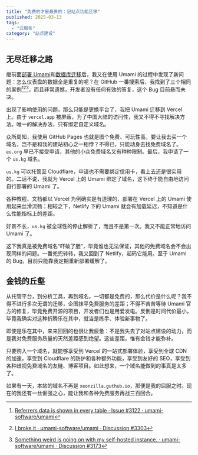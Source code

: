 ```yaml
---
title: "免费的才是最贵的：记站点功能迁移"
published: 2025-03-13
tags:
  - "云服务"
category: "站点建设"
---
```


## 无尽迁移之路

继前面[部署 Umami](/posts/netlify_supabase_umami/)和[数据库迁移](/posts/from_supabase_to_neon/)后，我又在使用 Umami 的过程中发现了新问题：怎么仪表盘的数据全是重复的呢？在 GitHub 一番搜索后，我找到了三个相同的案例[^1][^2][^3]，而且非常遗憾，开发者没有任何有效的答复，这个 Bug 目前悬而未决。

出现了影响使用的问题，那么只能是更换平台了，我把 Umami 迁移到 Vercel 上。由于 `vercel.app` 被屏蔽，为了中国大陆的访问性，我又不得不寻找解决方法。唯一的解决办法，只有绑定自定义域名。

众所周知，我使用 GitHub Pages 也就是图个免费、可玩性高，要让我去买一个域名，岂不是和我的建站初心之一相悖？不得已，只能动身去找免费域名了。`eu.org` 早已不接受申请，其他的小众免费域名又有种种限制。最后，我申请了一个 `us.kg` 域名。

`us.kg` 可以托管至 Cloudflare，申请也不需要绑定信用卡，看上去还是很实用的。二话不说，我就为 Vercel 上的 Umami 绑定了域名，这下终于能自由地访问自行部署的 Umami 了。

各种教程、文档都以 Vercel 为例确实是有道理的，部署在 Vercel 上的 Umami 使用起来丝滑流畅；相较之下，Netlify 下的 Umami 就会有加载延迟，不知道是什么性能指标上的差距。

好景不长，`us.kg` 被全球性的停止解析了，而且不是第一次。我又不能正常地访问 Umami 了。

这下我真是被免费域名“吓破了胆”，毕竟谁也无法保证，其他的免费域名会不会出现同样的问题。一番兜兜转转，我又回到了 Netlify，起码它能用。至于 Umami 的 Bug，目前只能靠我定期重新部署缓解了。

## 金钱的丘壑

从托管平台，到分析工具，再到域名，一切都是免费的，那么代价是什么呢？我不得不进行多次无谓的迁移，企图抹平免费服务的差距；不得不苦苦等待 Umami 官方的修复，毕竟免费开源的项目，开发者们也是用爱发电。反倒是时间代价最小，毕竟我确实对这种折腾乐在其中，就当是练手、体验新事物了。

即使是乐在其中，来来回回的也很让我疲惫：不是我失去了对站点建设的动力，而是我对免费服务质量的天然差距感到绝望。这些差距，惟有金钱才能弥补。

只要购入一个域名，就能够享受到 Vercel 的一站式部署体验，享受到全球 CDN 的加速，享受到 Cloudflare 的防护和各种额外功能，享受到友好的 SEO，享受到各种歧视免费域名的友链、博客项目。如此想来，一个域名能做到的事真是太多了。

如果有一天，本站的域名不再是 `xeonzilla.guthub.io`，那便是我的屈服之时。现在的我还有一丝倔强之心，能让我和各种免费服务再战三百回合。

[^1]:[Referrers data is shown in every table · Issue #3122 · umami-software/umami](https://github.com/umami-software/umami/issues/3122)
[^2]:[I broke it · umami-software/umami · Discussion #3303](https://github.com/umami-software/umami/discussions/3303)
[^3]:[Something weird is going on with my self-hosted instance. · umami-software/umami · Discussion #3173](https://github.com/umami-software/umami/discussions/3173)
